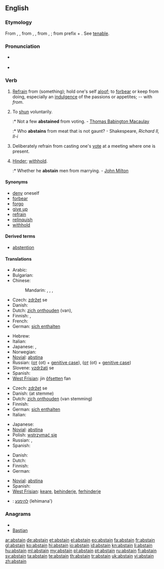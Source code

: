 ==English==

===Etymology===
From {{etyl|enm}} {{term|absteynen|lang=enm}}, {{term|abstenen|lang=enm}}, from {{etyl|fro}} {{term|astenir|lang=fro}}, {{term|abstenir|lang=fro}}, from {{etyl|la}} {{term|abstinere|lang=la}}, {{term|abstentum||keep or refrain from|lang=la}}; from prefix {{term|abs-|from|lang=la}} + {{term|tenere|hold|lang=la}}. See [[tenable]].

===Pronunciation===
* {{a|RP}} {{IPA|/əbˈsteɪn/}}
* {{rhymes|eɪn}}

===Verb===
{{en-verb}}

# {{intransitive}} [[refrain|Refrain]] from (something); hold one's self [[aloof]]; to [[forbear]] or keep from doing, especially an [[indulgence]] of the passions or appetites; -- with ''from''.
# {{intransitive}} To [[shun]] voluntarily.
#:* Not a few '''abstained''' from voting. - [[w:Thomas Babington Macaulay|Thomas Babington Macaulay]]
#:* Who '''abstains''' from meat that is not gaunt? - Shakespeare, ''Richard II, II-i''
# {{intransitive}} Deliberately refrain from casting one's [[vote]] at a meeting where one is present.
# {{transitive}} [[hinder|Hinder]]; [[withhold]].
#:* Whether he '''abstain''' men from marrying. - [[w:John Milton|John Milton]]

====Synonyms====
* [[deny]] oneself
* [[forbear]]
* [[forgo]]
* [[give up]]
* [[refrain]]
* [[relinquish]]
* [[withhold]]

====Derived terms====
* [[abstention]]

====Translations====
{{trans-top|refrain from}}
* Arabic: {{t|ar|امتنع|tr=imtana`a}}
* Bulgarian: {{t|bg|въздържам се}}
* Chinese:
*: Mandarin: {{t-|cmn|避免|tr=bìmiǎn|sc=Hani}},  {{t|cmn|戒除|tr=jièchú|sc=Hani}}, {{t|zh|棄權|sc=Hani}}, {{t|zh|弃权|tr=qìquán|sc=Hani}}
* Czech: [[zdržet]] se
* Danish: {{t|da|afholde sig fra}}
* Dutch: [[zich onthouden]] (van), {{t|nl|abstineren}}
* Finnish: {{t|fi|kieltäytyä}}, {{t|fi|pidättäytyä}}
* French: {{t+|fr|s'abstenir}}
* German: [[sich enthalten]]
{{trans-mid}}
* Hebrew: {{t-|he|התנזר|hith'nazer}}
* Italian: {{t-|it|astenersi}}
* Japanese: {{t|ja|慎む|tr=tsutsushimu}}, {{t|ja|差し控える|tr=sashihikaeru}}
* Norwegian: {{t|no|avholde seg}}
* [[Novial]]: [[abstina]]
* Russian: {{t|ru|воздержаться|tr=vozderžát'sja}} ([[от]] (ot) + [[genitive case]]),  {{qualifier|imperfective}} {{t|ru|воздерживаться|tr=vozdérživat'sja}} ([[от]] (ot) + [[genitive case]])
* Slovene: [[vzdržati]] se
* Spanish: {{t+|es|abstenerse}}
* [[West Frisian]]: jin [[ôfsetten]] fan
{{trans-bottom}}

{{trans-top|refrain from voting}}
* Czech: [[zdržet]] se
* Danish: {{t|da|afholde sig fra}} (at stemme)
* Dutch: [[zich onthouden]] (van stemming)
* Finnish: {{t|fi|kieltäytyä}}
* German: [[sich enthalten]]
* Italian: {{t-|it|astenersi}}
{{trans-mid}}
* Japanese: {{t|ja|投票を棄権する|tr=tōhyōo kikensuru}}
* [[Novial]]: [[abstina]]
* Polish: [[wstrzymać się]]
* Russian: {{t|ru|воздержаться|tr=vozderžát'sja}},  {{qualifier|imperfective}} {{t|ru|воздерживаться|tr=vozdérživat'sja}}
* Spanish: {{t+|es|abstenerse}}
{{trans-bottom}}

{{trans-top|hinder, withhold}}
* Danish: {{t-|da|forhindre}}
* Dutch: {{t+|nl|verhinderen}}
* Finnish: {{t|fi|estää}}
* German: {{t+|de|abhalten}}
{{trans-mid}}
* [[Novial]]: [[abstina]]
* Spanish: {{t-|es|retener}}
* [[West Frisian]]: [[keare]], [[behinderje]], [[ferhinderje]]
{{trans-bottom}}

{{checktrans-top}}
* {{ttbc|he}}: [[להימנע]] (lehimana')
{{trans-bottom}}

===Anagrams===
* {{alphagram|aabinst}}
* [[Bastian#English|Bastian]]

[[ar:abstain]]
[[de:abstain]]
[[et:abstain]]
[[el:abstain]]
[[eo:abstain]]
[[fa:abstain]]
[[fr:abstain]]
[[gl:abstain]]
[[ko:abstain]]
[[hi:abstain]]
[[io:abstain]]
[[id:abstain]]
[[kn:abstain]]
[[li:abstain]]
[[hu:abstain]]
[[ml:abstain]]
[[my:abstain]]
[[pl:abstain]]
[[pt:abstain]]
[[ru:abstain]]
[[fi:abstain]]
[[sv:abstain]]
[[ta:abstain]]
[[te:abstain]]
[[th:abstain]]
[[tr:abstain]]
[[uk:abstain]]
[[vi:abstain]]
[[zh:abstain]]